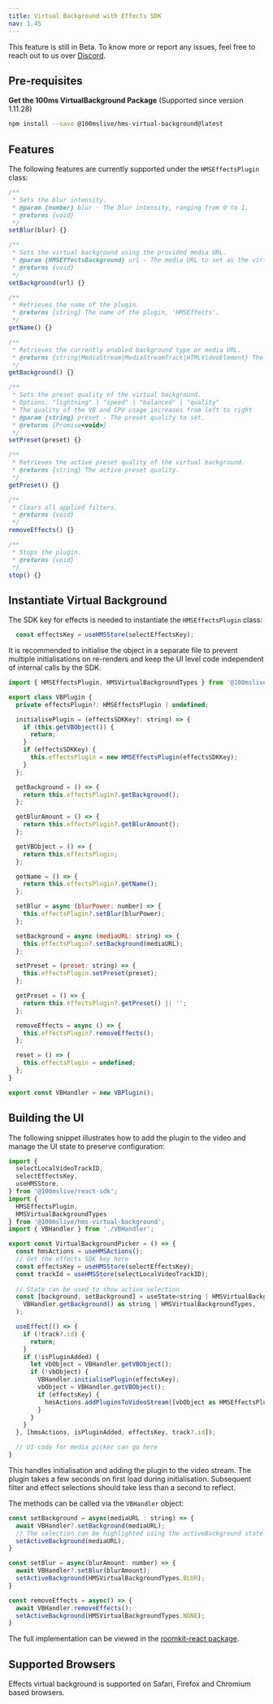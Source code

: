 ```yaml
---
title: Virtual Background with Effects SDK
nav: 1.45
---
```


<Note type="warning">
    This feature is still in Beta. To know more or report any issues, feel free to reach out to us
    over <a href={'https://discord.com/invite/kGdmszyzq2'}>Discord</a>.
</Note>


## Pre-requisites

**Get the 100ms VirtualBackground Package** (Supported since version 1.11.28)

```bash section=GetHMSVirtualBackgroundPackage sectionIndex=1
npm install --save @100mslive/hms-virtual-background@latest
```

## Features

The following features are currently supported under the `HMSEffectsPlugin` class:

```js
/**
 * Sets the blur intensity.
 * @param {number} blur - The blur intensity, ranging from 0 to 1.
 * @returns {void}
 */
setBlur(blur) {}

/**
 * Sets the virtual background using the provided media URL.
 * @param {HMSEffectsBackground} url - The media URL to set as the virtual background.
 * @returns {void}
 */
setBackground(url) {}

/**
 * Retrieves the name of the plugin.
 * @returns {string} The name of the plugin, 'HMSEffects'.
 */
getName() {}

/**
 * Retrieves the currently enabled background type or media URL.
 * @returns {string|MediaStream|MediaStreamTrack|HTMLVideoElement} The background type or media URL.
 */
getBackground() {}

/**
 * Sets the preset quality of the virtual background.
 * Options: "lightning" | "speed" | "balanced" | "quality"
 * The quality of the VB and CPU usage increases from left to right
 * @param {string} preset - The preset quality to set.
 * @returns {Promise<void>}
 */
setPreset(preset) {}

/**
 * Retrieves the active preset quality of the virtual background.
 * @returns {string} The active preset quality.
 */
getPreset() {}

/**
 * Clears all applied filters.
 * @returns {void}
 */
removeEffects() {}

/**
 * Stops the plugin.
 * @returns {void}
 */
stop() {}

```



## Instantiate Virtual Background

The SDK key for effects is needed to instantiate the `HMSEffectsPlugin` class:

```jsx
  const effectsKey = useHMSStore(selectEffectsKey);
```

It is recommended to initialise the object in a separate file to prevent multiple initialisations on re-renders and keep the UI level code independent of internal calls by the SDK.


```js
import { HMSEffectsPlugin, HMSVirtualBackgroundTypes } from '@100mslive/hms-virtual-background';

export class VBPlugin {
  private effectsPlugin?: HMSEffectsPlugin | undefined;

  initialisePlugin = (effectsSDKKey?: string) => {
    if (this.getVBObject()) {
      return;
    }
    if (effectsSDKKey) {
      this.effectsPlugin = new HMSEffectsPlugin(effectsSDKKey);
    }
  };

  getBackground = () => {
    return this.effectsPlugin?.getBackground();
  };

  getBlurAmount = () => {
    return this.effectsPlugin?.getBlurAmount();
  };

  getVBObject = () => {
    return this.effectsPlugin;
  };

  getName = () => {
    return this.effectsPlugin?.getName();
  };

  setBlur = async (blurPower: number) => {
    this.effectsPlugin?.setBlur(blurPower);
  };

  setBackground = async (mediaURL: string) => {
    this.effectsPlugin?.setBackground(mediaURL);
  };

  setPreset = (preset: string) => {
    this.effectsPlugin.setPreset(preset);
  };

  getPreset = () => {
    return this.effectsPlugin?.getPreset() || '';
  };

  removeEffects = async () => {
    this.effectsPlugin?.removeEffects();
  };

  reset = () => {
    this.effectsPlugin = undefined;
  };
}

export const VBHandler = new VBPlugin();
```

## Building the UI

The following snippet illustrates how to add the plugin to the video and manage the UI state to preserve configuration:

```jsx
import {
  selectLocalVideoTrackID,
  selectEffectsKey,
  useHMSStore,
} from '@100mslive/react-sdk';
import { 
  HMSEffectsPlugin, 
  HMSVirtualBackgroundTypes
} from '@100mslive/hms-virtual-background';
import { VBHandler } from './VBHandler';

export const VirtualBackgroundPicker = () => {
  const hmsActions = useHMSActions();
  // Get the effects SDK key here
  const effectsKey = useHMSStore(selectEffectsKey);
  const trackId = useHMSStore(selectLocalVideoTrackID);
  
  // State can be used to show active selection
  const [background, setBackground] = useState<string | HMSVirtualBackgroundTypes>(
    VBHandler.getBackground() as string | HMSVirtualBackgroundTypes,
  );

  useEffect(() => {
    if (!track?.id) {
      return;
    }
    if (!isPluginAdded) {
      let vbObject = VBHandler.getVBObject();
      if (!vbObject) {
        VBHandler.initialisePlugin(effectsKey);
        vbObject = VBHandler.getVBObject();
        if (effectsKey) {
          hmsActions.addPluginsToVideoStream([vbObject as HMSEffectsPlugin]);
        } 
      }
    }
  }, [hmsActions, isPluginAdded, effectsKey, track?.id]);

  // UI code for media picker can go here
}

```

This handles initialisation and adding the plugin to the video stream. The plugin takes a few seconds on first load during initialisation. Subsequent filter and effect selections should take less than a second to reflect.

The methods can be called via the `VBHandler` object:
```jsx
const setBackground = async(mediaURL : string) => {
  await VBHandler?.setBackground(mediaURL);
  // The selection can be highlighted using the activeBackground state
  setActiveBackground(mediaURL);
}

const setBlur = async(blurAmount: number) => {
  await VBHandler?.setBlur(blurAmount);
  setActiveBackground(HMSVirtualBackgroundTypes.BLUR);
}

const removeEffects = async() => {
  await VBHandler.removeEffects();
  setActiveBackground(HMSVirtualBackgroundTypes.NONE);
}
```


The full implementation can be viewed in the [roomkit-react package](https://github.com/100mslive/web-sdks/blob/main/packages/roomkit-react/src/Prebuilt/components/VirtualBackground/VBPicker.tsx).


## Supported Browsers

Effects virtual background is supported on Safari, Firefox and Chromium based browsers.<br/>
